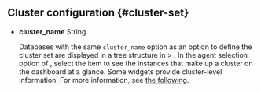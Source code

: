 ## Cluster configuration {#cluster-set}

- **cluster_name** <span class='type'>String</span>

  Databases with the same `cluster_name` option as an option to define the cluster set are displayed in a tree structure in <Cmdname sid="side_dashboard" className="uitext" /> &gt; <Cmdname sid="side_instanceList" className="uitext" />. In the agent selection option of <Cmdname sid="side_multiInstance" className="uitext" />, select the <Cmdname sid="ITM07760" className="uitext" /> item to see the instances that make up a cluster on the dashboard at a glance. Some widgets provide cluster-level information. For more information, see [the following](multi-instance-monitoring#select-agent-category).

